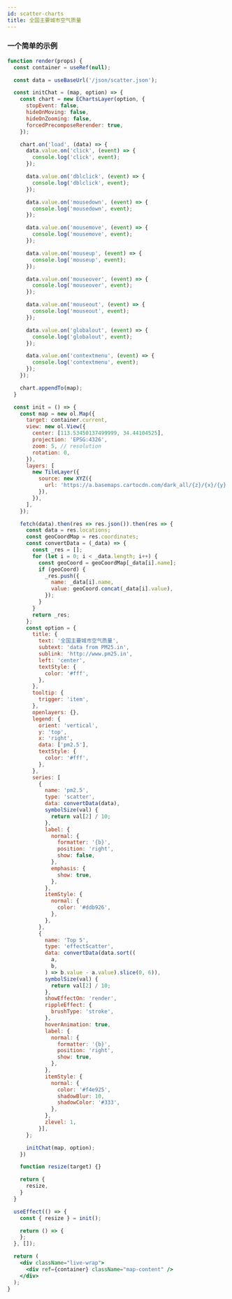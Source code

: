 ```yaml
---
id: scatter-charts
title: 全国主要城市空气质量
---
```


### 一个简单的示例

```jsx live
function render(props) {
  const container = useRef(null);

  const data = useBaseUrl('/json/scatter.json');

  const initChat = (map, option) => {
    const chart = new EChartsLayer(option, {
      stopEvent: false,
      hideOnMoving: false,
      hideOnZooming: false,
      forcedPrecomposeRerender: true,
    });

    chart.on('load', (data) => {
      data.value.on('click', (event) => {
        console.log('click', event);
      });

      data.value.on('dblclick', (event) => {
        console.log('dblclick', event);
      });

      data.value.on('mousedown', (event) => {
        console.log('mousedown', event);
      });

      data.value.on('mousemove', (event) => {
        console.log('mousemove', event);
      });

      data.value.on('mouseup', (event) => {
        console.log('mouseup', event);
      });

      data.value.on('mouseover', (event) => {
        console.log('mouseover', event);
      });

      data.value.on('mouseout', (event) => {
        console.log('mouseout', event);
      });

      data.value.on('globalout', (event) => {
        console.log('globalout', event);
      });

      data.value.on('contextmenu', (event) => {
        console.log('contextmenu', event);
      });
    });

    chart.appendTo(map);
  }

  const init = () => {
    const map = new ol.Map({
      target: container.current,
      view: new ol.View({
        center: [113.53450137499999, 34.44104525],
        projection: 'EPSG:4326',
        zoom: 5, // resolution
        rotation: 0,
      }),
      layers: [
        new TileLayer({
          source: new XYZ({
            url: 'https://a.basemaps.cartocdn.com/dark_all/{z}/{x}/{y}.png',
          }),
        }),
      ],
    });

    fetch(data).then(res => res.json()).then(res => {
      const data = res.locations;
      const geoCoordMap = res.coordinates;
      const convertData = (_data) => {
        const _res = [];
        for (let i = 0; i < _data.length; i++) {
          const geoCoord = geoCoordMap[_data[i].name];
          if (geoCoord) {
            _res.push({
              name: _data[i].name,
              value: geoCoord.concat(_data[i].value),
            });
          }
        }
        return _res;
      };
      const option = {
        title: {
          text: '全国主要城市空气质量',
          subtext: 'data from PM25.in',
          sublink: 'http://www.pm25.in',
          left: 'center',
          textStyle: {
            color: '#fff',
          },
        },
        tooltip: {
          trigger: 'item',
        },
        openlayers: {},
        legend: {
          orient: 'vertical',
          y: 'top',
          x: 'right',
          data: ['pm2.5'],
          textStyle: {
            color: '#fff',
          },
        },
        series: [
          {
            name: 'pm2.5',
            type: 'scatter',
            data: convertData(data),
            symbolSize(val) {
              return val[2] / 10;
            },
            label: {
              normal: {
                formatter: '{b}',
                position: 'right',
                show: false,
              },
              emphasis: {
                show: true,
              },
            },
            itemStyle: {
              normal: {
                color: '#ddb926',
              },
            },
          },
          {
            name: 'Top 5',
            type: 'effectScatter',
            data: convertData(data.sort((
              a,
              b,
            ) => b.value - a.value).slice(0, 6)),
            symbolSize(val) {
              return val[2] / 10;
            },
            showEffectOn: 'render',
            rippleEffect: {
              brushType: 'stroke',
            },
            hoverAnimation: true,
            label: {
              normal: {
                formatter: '{b}',
                position: 'right',
                show: true,
              },
            },
            itemStyle: {
              normal: {
                color: '#f4e925',
                shadowBlur: 10,
                shadowColor: '#333',
              },
            },
            zlevel: 1,
          }],
      };

      initChat(map, option);
    })

    function resize(target) {}

    return {
      resize,
    }
  }

  useEffect(() => {
    const { resize } = init();

    return () => {
    };
  }, []);

  return (
    <div className="live-wrap">
      <div ref={container} className="map-content" />
    </div>
  );
}
```
